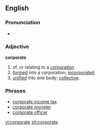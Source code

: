 ==English==
===Pronunciation===
*{{audio|en-uk-corporate.ogg|Audio (UK)}}
===Adjective===
'''corporate'''
# of, or relating to a [[corporation]]
# [[formed]] into a corporation; [[incorporated]]
# [[unified]] into one body; [[collective]]

===Phrases===
*[[corporate income tax]]
*[[corporate monster]]
*[[corporate officer]]


[[vi:corporate]]
[[zh:corporate]]